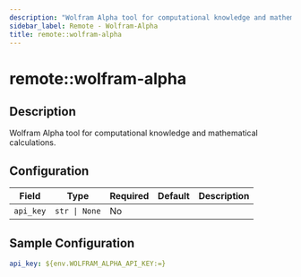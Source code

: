 ```yaml
---
description: "Wolfram Alpha tool for computational knowledge and mathematical calculations."
sidebar_label: Remote - Wolfram-Alpha
title: remote::wolfram-alpha
---
```


# remote::wolfram-alpha

## Description

Wolfram Alpha tool for computational knowledge and mathematical calculations.

## Configuration

| Field | Type | Required | Default | Description |
|-------|------|----------|---------|-------------|
| `api_key` | `str \| None` | No |  |  |

## Sample Configuration

```yaml
api_key: ${env.WOLFRAM_ALPHA_API_KEY:=}
```
